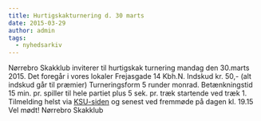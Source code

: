 ```yaml
---
title: Hurtigskakturnering d. 30 marts
date: 2015-03-29
author: admin
tags:
  - nyhedsarkiv
---
```


Nørrebro Skakklub inviterer til hurtigskak turnering mandag den 30.marts 2015. Det foregår i vores lokaler Frejasgade 14 Kbh.N. Indskud kr. 50,- (alt indskud går til præmier) Turneringsform 5 runder monrad. Betænkningstid 15 min. pr. spiller til hele partiet plus 5 sek. pr. træk startende ved træk 1. Tilmelding helst via [KSU-siden](http://ksu.dk/kalender/dotnet/viskalender.aspx?id=1462) og senest ved fremmøde på dagen kl. 19.15 Vel mødt! Nørrebro Skakklub
